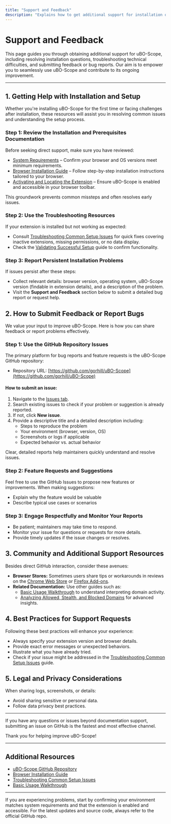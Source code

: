 ```yaml
---
title: "Support and Feedback"
description: "Explains how to get additional support for installation questions or technical difficulties, and where to submit feedback or report bugs to the uBO-Scope maintainers."
---
```


# Support and Feedback

This page guides you through obtaining additional support for uBO-Scope, including resolving installation questions, troubleshooting technical difficulties, and submitting feedback or bug reports. Our aim is to empower you to seamlessly use uBO-Scope and contribute to its ongoing improvement.

---

## 1. Getting Help with Installation and Setup

Whether you're installing uBO-Scope for the first time or facing challenges after installation, these resources will assist you in resolving common issues and understanding the setup process.

### Step 1: Review the Installation and Prerequisites Documentation

Before seeking direct support, make sure you have reviewed:

- [System Requirements](https://example.com/getting-started/install-and-requirements/system-requirements) – Confirm your browser and OS versions meet minimum requirements.
- [Browser Installation Guide](https://example.com/getting-started/install-and-requirements/browser-installation) – Follow step-by-step installation instructions tailored to your browser.
- [Activating and Locating the Extension](https://example.com/getting-started/first-run-and-setup/activating-extension) – Ensure uBO-Scope is enabled and accessible in your browser toolbar.

This groundwork prevents common missteps and often resolves early issues.

### Step 2: Use the Troubleshooting Resources

If your extension is installed but not working as expected:

- Consult [Troubleshooting Common Setup Issues](https://example.com/getting-started/troubleshooting/common-issues) for quick fixes covering inactive extensions, missing permissions, or no data display.
- Check the [Validating Successful Setup](https://example.com/getting-started/first-run-and-setup/quick-validation) guide to confirm functionality.

### Step 3: Report Persistent Installation Problems

If issues persist after these steps:

- Collect relevant details: browser version, operating system, uBO-Scope version (findable in extension details), and a description of the problem.
- Visit the **Support and Feedback** section below to submit a detailed bug report or request help.


## 2. How to Submit Feedback or Report Bugs

We value your input to improve uBO-Scope. Here is how you can share feedback or report problems effectively.

### Step 1: Use the GitHub Repository Issues

The primary platform for bug reports and feature requests is the uBO-Scope GitHub repository:

- Repository URL: [https://github.com/gorhill/uBO-Scope](https://github.com/gorhill/uBO-Scope)

#### How to submit an issue:

1. Navigate to the [Issues tab](https://github.com/gorhill/uBO-Scope/issues).
2. Search existing issues to check if your problem or suggestion is already reported.
3. If not, click **New issue**.
4. Provide a descriptive title and a detailed description including:
    - Steps to reproduce the problem
    - Your environment (browser, version, OS)
    - Screenshots or logs if applicable
    - Expected behavior vs. actual behavior

<Tip>
Clear, detailed reports help maintainers quickly understand and resolve issues.
</Tip>

### Step 2: Feature Requests and Suggestions

Feel free to use the GitHub Issues to propose new features or improvements. When making suggestions:

- Explain why the feature would be valuable
- Describe typical use cases or scenarios

### Step 3: Engage Respectfully and Monitor Your Reports

- Be patient; maintainers may take time to respond.
- Monitor your issue for questions or requests for more details.
- Provide timely updates if the issue changes or resolves.


## 3. Community and Additional Support Resources

Besides direct GitHub interaction, consider these avenues:

- **Browser Stores:** Sometimes users share tips or workarounds in reviews on the [Chrome Web Store](https://chrome.google.com/webstore/detail/ubo-scope/bbdpgcaljkaaigfcomhidmneffjjjfgp) or [Firefox Add-ons](https://addons.mozilla.org/firefox/addon/ubo-scope/).
- **Related Documentation:** Use other guides such as:
  - [Basic Usage Walkthrough](https://example.com/getting-started/first-run-and-setup/basic-usage-walkthrough) to understand interpreting domain activity.
  - [Analyzing Allowed, Stealth, and Blocked Domains](https://example.com/guides/core-workflows/analyzing-allowed-stealth-blocked) for advanced insights.


## 4. Best Practices for Support Requests

Following these best practices will enhance your experience:

- Always specify your extension version and browser details.
- Provide exact error messages or unexpected behaviors.
- Illustrate what you have already tried.
- Check if your issue might be addressed in the [Troubleshooting Common Setup Issues](https://example.com/getting-started/troubleshooting/common-issues) guide.


## 5. Legal and Privacy Considerations

When sharing logs, screenshots, or details:

- Avoid sharing sensitive or personal data.
- Follow data privacy best practices.


---

If you have any questions or issues beyond documentation support, submitting an issue on GitHub is the fastest and most effective channel.

Thank you for helping improve uBO-Scope!


---

## Additional Resources

- [uBO-Scope GitHub Repository](https://github.com/gorhill/uBO-Scope)
- [Browser Installation Guide](https://example.com/getting-started/install-and-requirements/browser-installation)
- [Troubleshooting Common Setup Issues](https://example.com/getting-started/troubleshooting/common-issues)
- [Basic Usage Walkthrough](https://example.com/getting-started/first-run-and-setup/basic-usage-walkthrough)


---

<Check>
If you are experiencing problems, start by confirming your environment matches system requirements and that the extension is enabled and accessible.
</Check>

<Info>
For the latest updates and source code, always refer to the official GitHub repo.
</Info>



